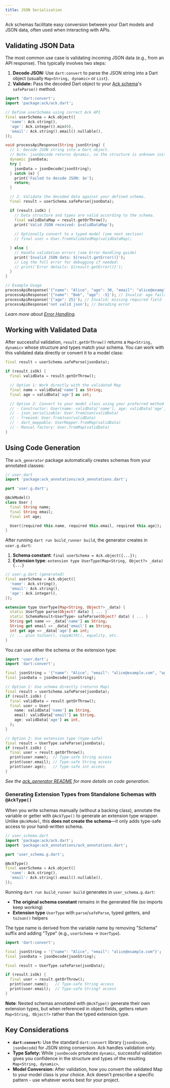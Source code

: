 ```yaml
---
title: JSON Serialization
---
```


Ack schemas facilitate easy conversion between your Dart models and JSON data, often used when interacting with APIs.

## Validating JSON Data

The most common use case is validating incoming JSON data (e.g., from an API response). This typically involves two steps:

1.  **Decode JSON:** Use `dart:convert` to parse the JSON string into a Dart object (usually `Map<String, dynamic>` or `List`).
2.  **Validate:** Pass the decoded Dart object to your [Ack schema](./schemas.mdx)'s `safeParse()` method.

```dart
import 'dart:convert';
import 'package:ack/ack.dart';

// Define userSchema using correct Ack API
final userSchema = Ack.object({
  'name': Ack.string(),
  'age': Ack.integer().min(0),
  'email': Ack.string().email().nullable(),
});

void processApiResponse(String jsonString) {
  // 1. Decode JSON string into a Dart object.
  // Note: jsonDecode returns dynamic, so the structure is unknown initially.
  dynamic jsonData; 
  try {
    jsonData = jsonDecode(jsonString);
  } catch (e) {
    print('Failed to decode JSON: $e');
    return;
  }

  // 2. Validate the decoded data against your defined schema.
  final result = userSchema.safeParse(jsonData);

  if (result.isOk) {
    // Data structure and types are valid according to the schema.
    final validDataMap = result.getOrThrow();
    print('Valid JSON received: $validDataMap');
    
    // Optionally convert to a typed model (see next section)
    // final user = User.fromValidatedMap(validDataMap);

  } else {
    // Handle validation errors (see Error Handling guide)
    print('Invalid JSON data: ${result.getError()}');
    // Log the full error for debugging if needed:
    // print('Error details: ${result.getError()}');
  }
}

// Example Usage
processApiResponse('{"name": "Alice", "age": 30, "email": "alice@example.com"}');
processApiResponse('{"name": "Bob", "age": -5}'); // Invalid: age fails min(0)
processApiResponse('{"age": 25}'); // Invalid: missing required field 'name'
processApiResponse('not valid json'); // Decoding error
```

*Learn more about [Error Handling](./error-handling.mdx).*

## Working with Validated Data

After successful validation, `result.getOrThrow()` returns a `Map<String, dynamic>` whose structure and types match your schema. You can work with this validated data directly or convert it to a model class:

```dart
final result = userSchema.safeParse(jsonData);

if (result.isOk) {
  final validData = result.getOrThrow();

  // Option 1: Work directly with the validated Map
  final name = validData['name'] as String;
  final age = validData['age'] as int;

  // Option 2: Convert to your model class using your preferred method
  // - Constructor: User(name: validData['name'], age: validData['age'])
  // - json_serializable: User.fromJson(validData)
  // - freezed: User.fromJson(validData)
  // - dart_mappable: UserMapper.fromMap(validData)
  // - Manual factory: User.fromMap(validData)
}
```

## Using Code Generation

The `ack_generator` package automatically creates schemas from your annotated classes:

```dart
// user.dart
import 'package:ack_annotations/ack_annotations.dart';

part 'user.g.dart';

@AckModel()
class User {
  final String name;
  final String email;
  final int age;

  User({required this.name, required this.email, required this.age});
}
```

After running `dart run build_runner build`, the generator creates in `user.g.dart`:

1. **Schema constant**: `final userSchema = Ack.object({...});`
2. **Extension type**: `extension type UserType(Map<String, Object?> _data) {...}`

```dart
// user.g.dart (generated)
final userSchema = Ack.object({
  'name': Ack.string(),
  'email': Ack.string(),
  'age': Ack.integer(),
});

extension type UserType(Map<String, Object?> _data) {
  static UserType parse(Object? data) { ... }
  static SchemaResult<UserType> safeParse(Object? data) { ... }
  String get name => _data['name'] as String;
  String get email => _data['email'] as String;
  int get age => _data['age'] as int;
  // ... plus toJson(), copyWith(), equality, etc.
}
```

You can use either the schema or the extension type:

```dart
import 'user.dart';
import 'dart:convert';

final jsonString = '{"name": "Alice", "email": "alice@example.com", "age": 30}';
final jsonData = jsonDecode(jsonString);

// Option 1: Use schema directly (returns Map)
final result = userSchema.safeParse(jsonData);
if (result.isOk) {
  final validData = result.getOrThrow();
  final user = User(
    name: validData['name'] as String,
    email: validData['email'] as String,
    age: validData['age'] as int,
  );
}

// Option 2: Use extension type (type-safe)
final result = UserType.safeParse(jsonData);
if (result.isOk) {
  final user = result.getOrThrow();
  print(user.name);  // Type-safe String access
  print(user.email); // Type-safe String access
  print(user.age);   // Type-safe int access
}
```

*See the [ack_generator README](../../packages/ack_generator/) for more details on code generation.*

### Generating Extension Types from Standalone Schemas with `@AckType()`

When you write schemas manually (without a backing class), annotate the variable or getter with `@AckType()` to generate an extension type wrapper. Unlike `@AckModel`, this **does not create the schema**—it only adds type-safe access to your hand-written schema.

```dart
// user_schema.dart
import 'package:ack/ack.dart';
import 'package:ack_annotations/ack_annotations.dart';

part 'user_schema.g.dart';

@AckType()
final userSchema = Ack.object({
  'name': Ack.string(),
  'email': Ack.string().email().nullable(),
});
```

Running `dart run build_runner build` generates in `user_schema.g.dart`:

- **The original schema constant** remains in the generated file (so imports keep working)
- **Extension type** `UserType` with `parse`/`safeParse`, typed getters, and `toJson()` helpers

The type name is derived from the variable name by removing "Schema" suffix and adding "Type" (e.g., `userSchema` → `UserType`).

```dart
import 'dart:convert';

final jsonString = '{"name": "Alice", "email": "alice@example.com"}';
final jsonData = jsonDecode(jsonString);

final result = UserType.safeParse(jsonData);

if (result.isOk) {
  final user = result.getOrThrow();
  print(user.name);   // Type-safe String access
  print(user.email);  // Type-safe String? access
}
```

**Note**: Nested schemas annotated with `@AckType()` generate their own extension types, but when referenced in object fields, getters return `Map<String, Object?>` rather than the typed extension type.

## Key Considerations

-   **`dart:convert`:** Use the standard `dart:convert` library (`jsonEncode`, `jsonDecode`) for JSON string conversion. Ack handles validation only.
-   **Type Safety:** While `jsonDecode` produces `dynamic`, successful validation gives you confidence in the structure and types of the resulting `Map<String, dynamic>`.
-   **Model Conversion:** After validation, how you convert the validated Map to your model class is your choice. Ack doesn't prescribe a specific pattern - use whatever works best for your project. 
